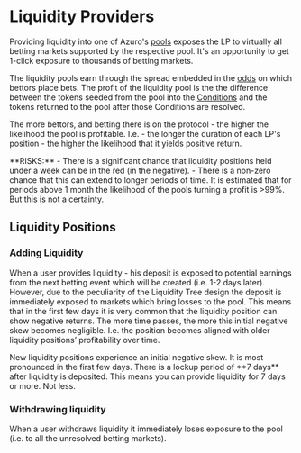 
# Liquidity Providers

Providing liquidity into one of Azuro's [pools](/concepts/protocol/pools) exposes the LP to virtually all betting markets supported by the
respective pool. It's an opportunity to get 1-click exposure to thousands of betting markets.

The liquidity pools earn through the spread embedded in the [odds](/concepts/protocol/odds) on which bettors place bets. The profit of the
liquidity pool is the the difference between the tokens seeded from the pool into the [Conditions](/concepts/protocol/conditions) and the tokens
returned to the pool after those Conditions are resolved.

The more bettors, and betting there is on the protocol - the higher the likelihood the pool is profitable.
I.e. - the longer the duration of each LP's position - the higher the likelihood that it yields positive return.

<Callout type="alert">
  **RISKS:**
  - There is a significant chance that liquidity positions held under a week can be in the red (in the negative).
  - There is a non-zero chance that this can extend to longer periods of time. It is estimated that for periods above 1 month the likelihood of the pools turning a profit is >99%. But this is not a certainty.
</Callout>


## Liquidity Positions

### Adding Liquidity

When a user provides liquidity - his deposit is exposed to potential earnings from the next betting event which will be created (i.e. 1-2 days later). However, due to the peculiarity of the Liquidity Tree design the deposit is immediately exposed to markets which bring losses to the pool. This means that in the first few days it is very common that the liquidity position can show negative returns. The more time passes, the more this initial negative skew becomes negligible. I.e. the position becomes aligned with older liquidity positions’ profitability over time.

<Callout type="warning">
  New liquidity positions experience an initial negative skew. It is most pronounced in the first few days.
</Callout>

<Callout type="warning">
  There is a lockup period of **7 days** after liquidity is deposited. This means you can provide liquidity for
  7 days or more. Not less.
</Callout>

### Withdrawing liquidity

When a user withdraws liquidity it immediately loses exposure to the pool (i.e. to all the unresolved betting markets).
